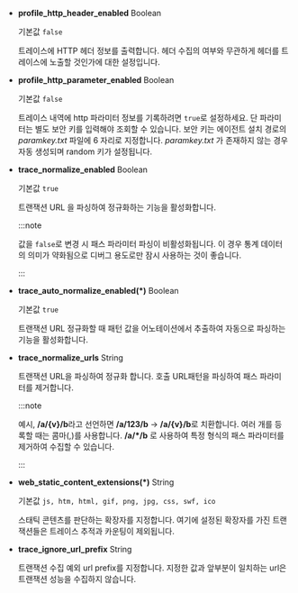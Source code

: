 * **profile_http_header_enabled** <span class='type'>Boolean</span>

  기본값 `false`

  트레이스에 HTTP 헤더 정보를 출력합니다. 헤더 수집의 여부와 무관하게 헤더를 트레이스에 노출할 것인가에 대한 설정입니다. 

* **profile_http_parameter_enabled** <span class='type'>Boolean</span>

  기본값 `false`

  트레이스 내역에 http 파라미터 정보를 기록하려면 `true`로 설정하세요. 단 파라미터는 별도 보안 키를 입력해야 조회할 수 있습니다. 보안 키는 에이전트 설치 경로의 *paramkey.txt* 파일에 6 자리로 지정합니다. *paramkey.txt* 가 존재하지 않는 경우 자동 생성되며 random 키가 설정됩니다.

* **trace_normalize_enabled** <span class='type'>Boolean</span>

  기본값 `true`

  트랜잭션 URL 을 파싱하여 정규화하는 기능을 활성화합니다.

  :::note

  값을 `false`로 변경 시 패스 파라미터 파싱이 비활성화됩니다. 이 경우 통계 데이터의 의미가 약화됨으로 디버그 용도로만 잠시 사용하는 것이 좋습니다.
  
  :::

* **trace_auto_normalize_enabled(*)** <span class='type'>Boolean</span>

  기본값 `true`

  트랜잭션 URL 정규화할 때 패턴 값을 어노테이션에서 추출하여 자동으로 파싱하는 기능을 활성화합니다.

* **trace_normalize_urls** <span class='type'>String</span>

  트랜잭션 URL을 파싱하여 정규화 합니다. 호출 URL패턴을 파싱하여 패스 파라미터를 제거합니다.  

  :::note

  예시, **/a/{v}/b**라고 선언하면 **/a/123/b** → **/a/{v}/b**로 치환합니다. 여러 개를 등록할 때는 콤마(,)를 사용합니다. **/a/*/b** 로 사용하여 특정 형식의 패스 파라미터를 제거하여 수집할 수 있습니다.
  
  :::

* **web_static_content_extensions(*)** <span class='type'>String</span>

  기본값 `js, htm, html, gif, png, jpg, css, swf, ico`

  스태틱 콘텐츠를 판단하는 확장자를 지정합니다. 여기에 설정된 확장자를 가진 트랜잭션들은 트레이스 추적과 카운팅이 제외됩니다.

* **trace_ignore_url_prefix** <span class='type'>String</span>

  트랜잭션 수집 예외 url prefix를 지정합니다. 지정한 값과 앞부분이 일치하는 url은 트랜잭션 성능을 수집하지 않습니다.